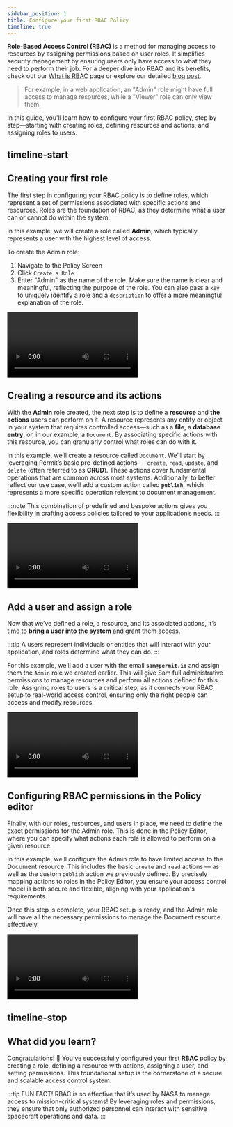 ```yaml
---
sidebar_position: 1
title: Configure your first RBAC Policy
timeline: true
---
```


**Role-Based Access Control (RBAC)** is a method for managing access to resources by assigning permissions based on user
roles. It simplifies security management by ensuring users only have access to what they need to perform their job. For a
deeper dive into RBAC and its benefits, check out our [What is RBAC](https://www.permit.io/rbac) page or explore our
detailed [blog post](https://www.permit.io/blog/what-is-rbac).


> For example, in a web application, an "Admin" role might have full access to manage resources, while a "Viewer" role can
> only view them.

In this guide, you'll learn how to configure your first RBAC policy, step by step—starting with creating roles, defining
resources and actions, and assigning roles to users.

## timeline-start

## Creating your first role

The first step in configuring your RBAC policy is to define roles, which represent a set of permissions associated with
specific actions and resources. Roles are the foundation of RBAC, as they determine what a user can or cannot do within
the system.

In this example, we will create a role called **Admin**, which typically represents a user with the highest level of access.

To create the Admin role:

1. Navigate to the Policy Screen
2. Click `Create a Role`
3. Enter "Admin" as the name of the role. Make sure the name is clear and meaningful, reflecting the purpose of the role.
   You can also pass a `key` to uniquely identify a role and a `description` to offer a more meaningful explanation of the role.

<video controls autoPlay loop>
  <source src={createRole} />
</video>

## Creating a resource and its actions

With the **Admin** role created, the next step is to define a **resource** and **the actions** users can perform on it. A
resource represents any entity or object in your system that requires controlled access—such as a **file**, a **database
entry**, or, in our example, a `Document`. By associating specific actions with this resource, you can granularly control
what roles can do with it.

In this example, we’ll create a resource called `Document`. We’ll start by leveraging Permit’s basic pre-defined
actions — `create`, `read`, `update`, and `delete` (often referred to as **CRUD**). These actions cover fundamental operations
that are common across most systems. Additionally, to better reflect our use case, we’ll add a custom action called
**`publish`**, which represents a more specific operation relevant to document management.

:::note
This combination of predefined and bespoke actions gives you flexibility in crafting access policies tailored to
your application’s needs.
:::

<video controls autoPlay loop>
  <source src={createResource} />
</video>

## Add a user and assign a role

Now that we’ve defined a role, a resource, and its associated actions, it’s time to **bring a user into the system** and
grant them access.

:::tip
A users represent individuals or entities that will interact with your application, and roles determine
what they can do.
:::

For this example, we’ll add a user with the email **`sam@permit.io`** and assign them the `Admin` role we created earlier.
This will give Sam full administrative permissions to manage resources and perform all actions defined for this role.
Assigning roles to users is a critical step, as it connects your RBAC setup to real-world access control, ensuring only
the right people can access and modify resources.

<video controls autoPlay loop>
  <source src={createUser} />
</video>

## Configuring RBAC permissions in the Policy editor

Finally, with our roles, resources, and users in place, we need to define the exact permissions for the Admin role.
This is done in the Policy Editor, where you can specify what actions each role is allowed to perform on a given resource.

In this example, we’ll configure the Admin role to have limited access to the Document resource. This includes the basic `create`
and `read` actions — as well as the custom `publish` action we previously defined. By precisely mapping actions to roles
in the Policy Editor, you ensure your access control model is both secure and flexible, aligning with your application's
requirements.

Once this step is complete, your RBAC setup is ready, and the Admin role will have all the necessary permissions to
manage the Document resource effectively.

<video controls autoPlay loop>
  <source src={checkPolicies} />
</video>

## timeline-stop

## What did you learn?

Congratulations! 🎉 You’ve successfully configured your first **RBAC** policy by creating a role, defining a resource with
actions, assigning a user, and setting permissions. This foundational setup is the cornerstone of a secure and scalable
access control system.

:::tip FUN FACT!
RBAC is so effective that it’s used by NASA to manage access to mission-critical systems! By leveraging roles and
permissions, they ensure that only authorized personnel can interact with sensitive spacecraft operations and data.
:::
